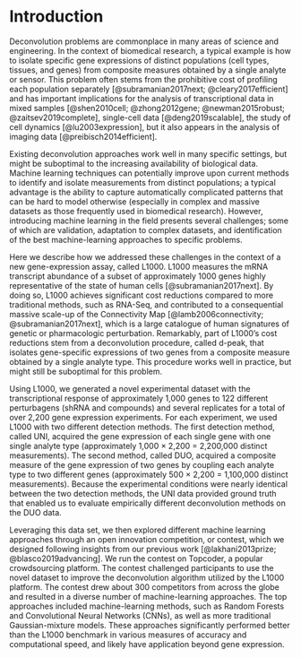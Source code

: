 
Introduction
============

Deconvolution problems are commonplace in many areas of science and engineering. In the context of biomedical research, a typical example is how to isolate specific gene expressions of distinct populations (cell types, tissues, and genes) from composite measures obtained by a single analyte or sensor. This problem often stems from the prohibitive cost of profiling each population separately [@subramanian2017next; @cleary2017efficient] and has important implications for the analysis of transcriptional data in mixed samples [@shen2010cell; @zhong2012gene; @newman2015robust; @zaitsev2019complete], single-cell data [@deng2019scalable], the study of cell dynamics [@lu2003expression], but it also appears in the analysis of imaging data [@preibisch2014efficient]. 

<!-- Deconvolution problems are ubiquitous in many areas of science and engineering. In the context of biomedical research, the issue often consists of isolating specific gene expression levels from distinct populations (cell types, tissues, and genes) using composite measures obtained from a single analyte or sensor; a problem that stems from the prohibitive cost of profiling each population separately [@subramanian2017next; @cleary2017efficient]. Typical examples include measuring cell-type specific differential gene expression from mixed samples [], profiling single-cell gene expression in heterogeneous tissues [@deng2019scalable], and tracking cell growth in dynamically evolving populations []; but similar problems arise also in many other related contexts, such as imaging [e.g., multiview integration, @preibisch2014efficient]. In all these situations, researchers must deconvolute the composite data to identify and isolate measurements from each population.  -->

Existing deconvolution approaches work well in many specific settings, but might be suboptimal to the increasing availability of biological data.
Machine learning techniques can potentially improve upon current methods to identify and isolate measurements from distinct populations; a typical advantage is the ability to capture automatically complicated patterns that can be hard to model otherwise (especially in complex and massive datasets as those frequently used in biomedical research). However, introducing machine learning in the field presents several challenges; some of which are validation, adaptation to complex datasets, and identification of the best machine-learning approaches to specific problems.

Here we describe how we addressed these challenges in the context of a new gene-expression assay, called L1000. L1000 measures the mRNA transcript abundance of a subset of approximately 1000 genes highly representative of the state of human cells [@subramanian2017next]. By doing so, L1000 achieves significant cost reductions compared to more traditional methods, such as RNA-Seq, and contributed to a consequential massive scale-up of the Connectivity Map [@lamb2006connectivity; @subramanian2017next], which is a large catalogue of human signatures of genetic or pharmacologic perturbation. Remarkably, part of L1000's cost reductions stem from a deconvolution procedure, called d-peak, that isolates gene-specific expressions of two genes from a composite measure obtained by a single analyte type. This procedure works well in practice, but might still be suboptimal for this problem.

Using L1000, we generated a novel experimental dataset with the transcriptional response of approximately 1,000 genes to 122 different perturbagens (shRNA and compounds) and several replicates for a total of over 2,200 gene expression experiments. 
For each experiment, we used L1000 with two different detection methods. The first detection method, called UNI, acquired the gene expression of each single gene with one single analyte type (approximately 1,000 $\times$ 2,200 = 2,200,000 distinct measurements). 
The second method, called DUO, acquired a composite measure of the gene expression of two genes by coupling each analyte type to two different genes (approximately 500 $\times$ 2,200 = 1,100,000 distinct measurements). Because the experimental conditions were nearly identical between the two detection methods, the UNI data provided ground truth that enabled us to evaluate empirically different deconvolution methods on the DUO data.

Leveraging this data set, we then explored different machine learning approaches through an open innovation competition, or contest, which we designed following insights from our previous work [@lakhani2013prize; @blasco2019advancing]. We run the contest on Topcoder, a popular crowdsourcing platform. The contest challenged participants to use the novel dataset to improve the deconvolution algorithm utilized by the L1000 platform. The contest drew about 300 competitors from across the globe and resulted in a diverse number of machine-learning approaches. The top approaches included machine-learning methods, such as Random Forests and Convolutional Neural Networks (CNNs), as well as more traditional Gaussian-mixture models. These approaches significantly performed better than the L1000 benchmark in various measures of accuracy and computational speed, and likely have application beyond gene expression.


<!-- 
TO READ: 

"DeconvSeq: deconvolution of cell mixture distribution in sequencing data" https://academic.oup.com/bioinformatics/advance-article-abstract/doi/10.1093/bioinformatics/btz444/5506629?redirectedFrom=fulltext

"Evaluation of methods to assign cell type labels to cell clusters from single-cell RNA-sequencing data [version 3; peer review: 2 approved, 1 approved with reservations]"
https://f1000research.com/articles/8-296

Systematic comparative analysis of single cell RNA-sequencing methods
https://www.biorxiv.org/content/10.1101/632216v1

The Technology and Biology of Single-Cell RNA Sequencing
https://www.sciencedirect.com/science/article/pii/S1097276515002610

Fractional proliferation: a method to deconvolve cell population dynamics from single-cell data
https://www.nature.com/articles/nmeth.2138


Bulk tissue cell type deconvolution with multi-subject single-cell expression reference
https://www.nature.com/articles/s41467-018-08023-x

A Single-Cell Transcriptomic Map of the Human and Mouse Pancreas Reveals Inter- and Intra-cell Population Structure
https://www.sciencedirect.com/science/article/pii/S2405471216302666

-->